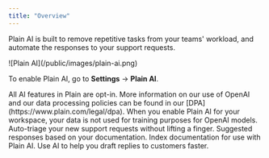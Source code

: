 ```yaml
---
title: "Overview"
---
```


Plain AI is built to remove repetitive tasks from your teams' workload, and automate the responses to your support requests.

<Frame>
  ![Plain AI](/public/images/plain-ai.png)
</Frame>

To enable Plain AI, go to **Settings** → **Plain AI**.

<Info>
  All AI features in Plain are opt-in. More information on our use of OpenAI and our data processing policies can be found in our [DPA](https://www.plain.com/legal/dpa). When you enable Plain AI for your workspace, your data is not used for training purposes for OpenAI models.
</Info>

<CardGroup cols={3}>
  <Card title="Workflow" icon="shuffle" href="/plain-ai/workflow">
    Auto-triage your new support requests without lifting a finger.
  </Card>
  <Card title="Suggested Responses" icon="comment-arrow-up" href="/plain-ai/suggested-responses">
    Suggested responses based on your documentation.
  </Card>
  <Card title="Knowledge Sources" icon="brain" href="/plain-ai/knowledge-sources">
    Index documentation for use with Plain AI.
  </Card>
  <Card title="AI Slash Commands" icon="sparkles" href="https://www.plain.com/docs/plain-ai/ai-slash-commands">
    Use AI to help you draft replies to customers faster.
  </Card>
</CardGroup>